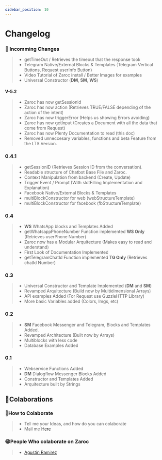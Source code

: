 ```yaml
---
sidebar_position: 10
---
```


# Changelog


### 📌 Incomming Changes

> - getTimeOut / Retrieves the timeout that the response took
> - Telegram Native/External Blocks & Templates (Telegram Vertical Buttons, Request userInfo Button)
> - Video Tutorial of Zaroc install / Better Images for examples
> - Universal Constructor (**DM**, **SM**, **WS**)

#### V-5.2

> - Zaroc has now getSessionId
> - Zaroc has now action (Retrieves TRUE/FALSE depending of the action of the intent)
> - Zaroc has now triggerError (Helps us showing Errors avoiding)
> - Zaroc has now getInput (Creates a Document with all the data that come from Request)
> - Zaroc has now Plenty Documentation to read (this doc)
> - Removed unneccesary variables, functions and beta Feature from the LTS Version.

### 0.4.1

> - getSessionID (Retrieves Session ID from the conversation).
> - Readable structure of Chatbot Base File and Zaroc.
> - Context Manipulation from backend (Create, Update)
> - Trigger Event / Prompt (With slotFilling Implementation and Explanation)
> - Facebook Native/External Blocks & Templates
> - multiBlockConstructor for web (webStructureTemplate)
> - multiBlockConstructor for facebook (fbStructureTemplate)

### 0.4

> - **WS** WhatsApp blocks and Templates Added
> - getWhatsappPhoneNumber Function implemented **WS Only** (Retrieves userPhone Number)
> - Zaroc now has a Modular Arquitecture (Makes easy to read and understand)
> - First Look of Documentation Implemented
> - getTelegramChatId Function implemented **TG Only** (Retrieves chatId Number)

### 0.3

> - Universal Constructor and Template Implemented (**DM** and **SM**)
> - Revamped Arquitecture (Build now by Multidimensional Arrays)
> - API examples Added (For Request use GuzzleHTTP Library)
> - More basic Variables added (Colors, Imgs, etc)

### 0.2

> - **SM** Facebook Messenger and Telegram, Blocks and Templates Added.
> - Revamped Architecture (Built now by Arrays)
> - Multiblocks with less code
> - Database Examples Added

### 0.1

> - Webservice Functions Added
> - **DM** Dialogflow Messenger Blocks Added
> - Constructor and Templates Added
> - Arquitecture built by Strings

## **🎉Colaborations**

### 🙌How to Colaborate

> - Tell me your Ideas, and how do you can colaborate
> - Mail me [Here](mailto:contasti.mizar@gmail.com)

### 😁People Who colaborate on Zaroc

> - [Agustin Ramirez](https://github.com/mxagustinl)
